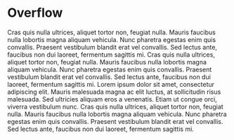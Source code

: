 
# Overflow

<Props of={Overflow} />

<Playground>
  <div style={{ height: 200 + 'px', overflowY: 'auto' }}>
    <Overflow>
      Cras quis nulla ultrices, aliquet tortor non, feugiat nulla. Mauris
      faucibus nulla lobortis magna aliquam vehicula. Nunc pharetra egestas enim
      quis convallis. Praesent vestibulum blandit erat vel convallis. Sed lectus
      ante, faucibus non dui laoreet, fermentum sagittis mi. Cras quis nulla
      ultrices, aliquet tortor non, feugiat nulla. Mauris faucibus nulla
      lobortis magna aliquam vehicula. Nunc pharetra egestas enim quis
      convallis. Praesent vestibulum blandit erat vel convallis. Sed lectus
      ante, faucibus non dui laoreet, fermentum sagittis mi. Lorem ipsum dolor
      sit amet, consectetur adipiscing elit. Mauris malesuada magna ac elit
      luctus, at sollicitudin risus malesuada. Sed ultricies aliquam eros a
      venenatis. Etiam ut congue orci, viverra vestibulum nunc. Cras quis nulla
      ultrices, aliquet tortor non, feugiat nulla. Mauris faucibus nulla
      lobortis magna aliquam vehicula. Nunc pharetra egestas enim quis
      convallis. Praesent vestibulum blandit erat vel convallis. Sed lectus
      ante, faucibus non dui laoreet, fermentum sagittis mi.
    </Overflow>
  </div>
</Playground>
